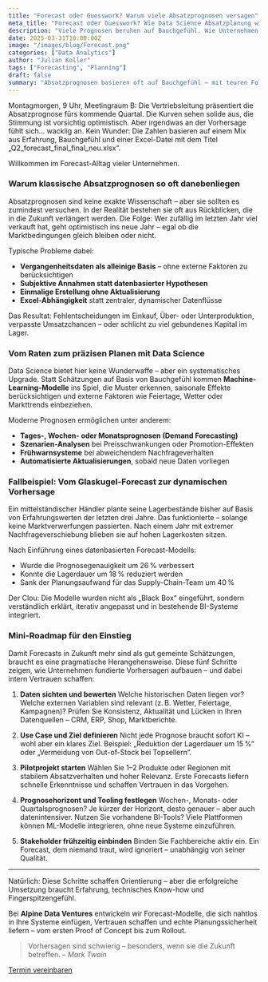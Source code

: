 ```yaml
---
title: "Forecast oder Guesswork? Warum viele Absatzprognosen versagen"
meta_title: "Forecast oder Guesswork? Wie Data Science Absatzplanung wirklich verbessert"
description: "Viele Prognosen beruhen auf Bauchgefühl. Wie Unternehmen mit Data Science gezielter planen und reagieren können."
date: 2025-03-31T10:00:00Z
image: "/images/blog/Forecast.png"
categories: ["Data Analytics"]
author: "Julian Koller"
tags: ["Forecasting", "Planning"]
draft: false
summary: "Absatzprognosen basieren oft auf Bauchgefühl – mit teuren Folgen. Wie Data Science hilft, realistisch zu planen und smarter zu handeln."
---
```


Montagmorgen, 9 Uhr, Meetingraum B: Die Vertriebsleitung präsentiert die Absatzprognose fürs kommende Quartal. Die Kurven sehen solide aus, die Stimmung ist vorsichtig optimistisch. Aber irgendwas an der Vorhersage fühlt sich… wacklig an. Kein Wunder: Die Zahlen basieren auf einem Mix aus Erfahrung, Bauchgefühl und einer Excel-Datei mit dem Titel „Q2_forecast_final_final_neu.xlsx“.

Willkommen im Forecast-Alltag vieler Unternehmen.

### Warum klassische Absatzprognosen so oft danebenliegen

Absatzprognosen sind keine exakte Wissenschaft – aber sie sollten es zumindest versuchen. In der Realität bestehen sie oft aus Rückblicken, die in die Zukunft verlängert werden. Die Folge: Wer zufällig im letzten Jahr viel verkauft hat, geht optimistisch ins neue Jahr – egal ob die Marktbedingungen gleich bleiben oder nicht.

Typische Probleme dabei:

- **Vergangenheitsdaten als alleinige Basis** – ohne externe Faktoren zu berücksichtigen
- **Subjektive Annahmen statt datenbasierter Hypothesen**
- **Einmalige Erstellung ohne Aktualisierung**
- **Excel-Abhängigkeit** statt zentraler, dynamischer Datenflüsse

Das Resultat: Fehlentscheidungen im Einkauf, Über- oder Unterproduktion, verpasste Umsatzchancen – oder schlicht zu viel gebundenes Kapital im Lager.

### Vom Raten zum präzisen Planen mit Data Science

Data Science bietet hier keine Wunderwaffe – aber ein systematisches Upgrade. Statt Schätzungen auf Basis von Bauchgefühl kommen **Machine-Learning-Modelle** ins Spiel, die Muster erkennen, saisonale Effekte berücksichtigen und externe Faktoren wie Feiertage, Wetter oder Markttrends einbeziehen.

Moderne Prognosen ermöglichen unter anderem:

- **Tages-, Wochen- oder Monatsprognosen (Demand Forecasting)**
- **Szenarien-Analysen** bei Preisschwankungen oder Promotion-Effekten
- **Frühwarnsysteme** bei abweichendem Nachfrageverhalten
- **Automatisierte Aktualisierungen**, sobald neue Daten vorliegen

### Fallbeispiel: Vom Glaskugel-Forecast zur dynamischen Vorhersage

Ein mittelständischer Händler plante seine Lagerbestände bisher auf Basis von Erfahrungswerten der letzten drei Jahre. Das funktionierte – solange keine Marktverwerfungen passierten. Nach einem Jahr mit extremer Nachfrageverschiebung blieben sie auf hohen Lagerkosten sitzen.

Nach Einführung eines datenbasierten Forecast-Modells:

- Wurde die Prognosegenauigkeit um 26 % verbessert
- Konnte die Lagerdauer um 18 % reduziert werden
- Sank der Planungsaufwand für das Supply-Chain-Team um 40 %

Der Clou: Die Modelle wurden nicht als „Black Box“ eingeführt, sondern verständlich erklärt, iterativ angepasst und in bestehende BI-Systeme integriert.

### Mini-Roadmap für den Einstieg

Damit Forecasts in Zukunft mehr sind als gut gemeinte Schätzungen, braucht es eine pragmatische Herangehensweise. Diese fünf Schritte zeigen, wie Unternehmen fundierte Vorhersagen aufbauen – und dabei intern Vertrauen schaffen:

1. **Daten sichten und bewerten**
   Welche historischen Daten liegen vor? Welche externen Variablen sind relevant (z. B. Wetter, Feiertage, Kampagnen)? Prüfen Sie Konsistenz, Aktualität und Lücken in Ihren Datenquellen – CRM, ERP, Shop, Marktberichte.

2. **Use Case und Ziel definieren**
   Nicht jede Prognose braucht sofort KI – wohl aber ein klares Ziel.
   Beispiel: „Reduktion der Lagerdauer um 15 %“ oder „Vermeidung von Out-of-Stock bei Topsellern“.

3. **Pilotprojekt starten**
   Wählen Sie 1–2 Produkte oder Regionen mit stabilem Absatzverhalten und hoher Relevanz. Erste Forecasts liefern schnelle Erkenntnisse und schaffen Vertrauen in das Vorgehen.

4. **Prognosehorizont und Tooling festlegen**
   Wochen-, Monats- oder Quartalsprognosen? Je kürzer der Horizont, desto genauer – aber auch datenintensiver. Nutzen Sie vorhandene BI-Tools? Viele Plattformen können ML-Modelle integrieren, ohne neue Systeme einzuführen.

5. **Stakeholder frühzeitig einbinden**
   Binden Sie Fachbereiche aktiv ein. Ein Forecast, dem niemand traut, wird ignoriert – unabhängig von seiner Qualität.

---

Natürlich: Diese Schritte schaffen Orientierung – aber die erfolgreiche Umsetzung braucht Erfahrung, technisches Know-how und Fingerspitzengefühl.

Bei **Alpine Data Ventures** entwickeln wir Forecast-Modelle, die sich nahtlos in Ihre Systeme einfügen, Vertrauen schaffen und echte Planungssicherheit liefern – vom ersten Proof of Concept bis zum Rollout.

> Vorhersagen sind schwierig – besonders, wenn sie die Zukunft betreffen.
> – *Mark Twain*

<div class="col-12 flex justify-center">
  <a class="btn btn-adv" href="https://calendly.com/andreas-klostermann-alpinedata/ersttermin">Termin vereinbaren</a>
</div>
